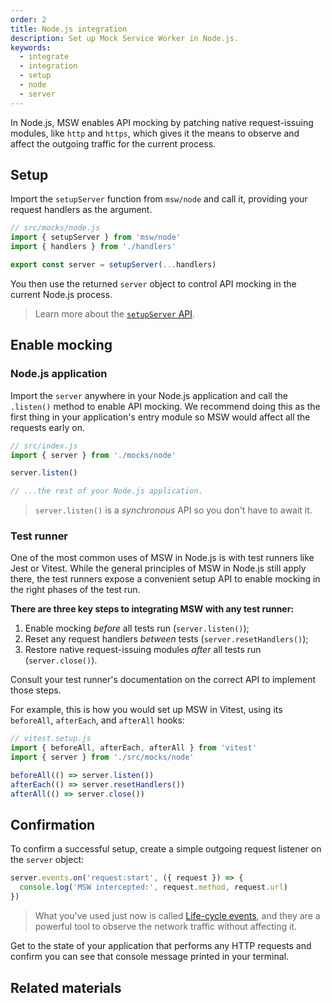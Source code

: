 ```yaml
---
order: 2
title: Node.js integration
description: Set up Mock Service Worker in Node.js.
keywords:
  - integrate
  - integration
  - setup
  - node
  - server
---
```


In Node.js, MSW enables API mocking by patching native request-issuing modules, like `http` and `https`, which gives it the means to observe and affect the outgoing traffic for the current process.

## Setup

Import the `setupServer` function from `msw/node` and call it, providing your request handlers as the argument.

```js
// src/mocks/node.js
import { setupServer } from 'msw/node'
import { handlers } from './handlers'

export const server = setupServer(...handlers)
```

You then use the returned `server` object to control API mocking in the current Node.js process.

> Learn more about the [`setupServer` API](/docs/api/setup-server).

## Enable mocking

### Node.js application

Import the `server` anywhere in your Node.js application and call the `.listen()` method to enable API mocking. We recommend doing this as the first thing in your application's entry module so MSW would affect all the requests early on.

```js {4}
// src/index.js
import { server } from './mocks/node'

server.listen()

// ...the rest of your Node.js application.
```

> `server.listen()` is a _synchronous_ API so you don't have to await it.

### Test runner

One of the most common uses of MSW in Node.js is with test runners like Jest or Vitest. While the general principles of MSW in Node.js still apply there, the test runners expose a convenient setup API to enable mocking in the right phases of the test run.

**There are three key steps to integrating MSW with any test runner:**

1. Enable mocking _before_ all tests run (`server.listen()`);
1. Reset any request handlers _between_ tests (`server.resetHandlers()`);
1. Restore native request-issuing modules _after_ all tests run (`server.close()`).


<Info>
  Consult your test runner's documentation on the correct API to implement those
  steps.
</Info>

For example, this is how you would set up MSW in Vitest, using its `beforeAll`, `afterEach`, and `afterAll` hooks:

```js
// vitest.setup.js
import { beforeAll, afterEach, afterAll } from 'vitest'
import { server } from './src/mocks/node'

beforeAll(() => server.listen())
afterEach(() => server.resetHandlers())
afterAll(() => server.close())
```

## Confirmation

To confirm a successful setup, create a simple outgoing request listener on the `server` object:

```js
server.events.on('request:start', ({ request }) => {
  console.log('MSW intercepted:', request.method, request.url)
})
```

> What you've used just now is called [Life-cycle events](/docs/api/life-cycle-events), and they are a powerful tool to observe the network traffic without affecting it.

Get to the state of your application that performs any HTTP requests and confirm you can see that console message printed in your terminal.

## Related materials


<div className="md:grid md:grid-cols-2 md:gap-x-5">
  <PageCard
    icon={NodejsIcon}
    url="/docs/network-behavior/rest"
    title="Describing REST API"
    description="Learn about describing RESTful APIs."
  />
  <PageCard
    icon={GraphQLIcon}
    url="/docs/network-behavior/graphql"
    title="Describing GraphQL API"
    description="Learn about describing GraphQL APIs."
  />
</div>
